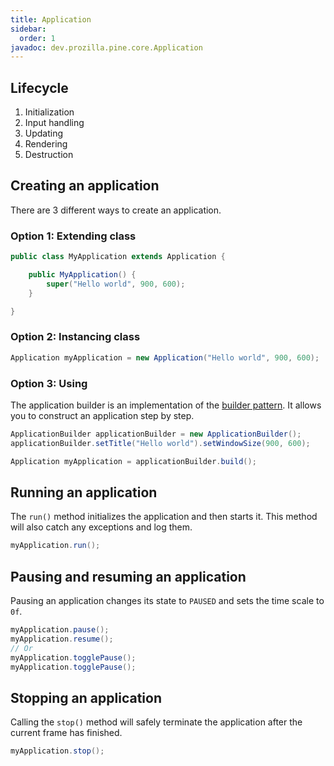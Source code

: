 ```yaml
---
title: Application
sidebar:
  order: 1
javadoc: dev.prozilla.pine.core.Application
---
```



## Lifecycle

1. Initialization
2. Input handling
3. Updating
4. Rendering
5. Destruction

## Creating an application

There are 3 different ways to create an application.

### Option 1: Extending <JavadocLink name="dev.prozilla.pine.core.Application"/> class

```java
public class MyApplication extends Application {

	public MyApplication() {
		super("Hello world", 900, 600);
	}

}
```

### Option 2: Instancing <JavadocLink name="dev.prozilla.pine.core.Application"/> class

```java
Application myApplication = new Application("Hello world", 900, 600);
```

### Option 3: Using <JavadocLink name="dev.prozilla.pine.core.ApplicationBuilder"/>

The application builder is an implementation of the [builder pattern](https://en.wikipedia.org/wiki/Builder_pattern).
It allows you to construct an application step by step.

```java
ApplicationBuilder applicationBuilder = new ApplicationBuilder();
applicationBuilder.setTitle("Hello world").setWindowSize(900, 600);

Application myApplication = applicationBuilder.build();
```

## Running an application

The `run()` method initializes the application and then starts it. This method will also catch any exceptions and log them.

```java
myApplication.run();
```

## Pausing and resuming an application

Pausing an application changes its state to `PAUSED` and sets the time scale to `0f`.

```java
myApplication.pause();
myApplication.resume();
// Or
myApplication.togglePause();
myApplication.togglePause();
```

## Stopping an application

Calling the `stop()` method will safely terminate the application after the current frame has finished.

```java
myApplication.stop();
```